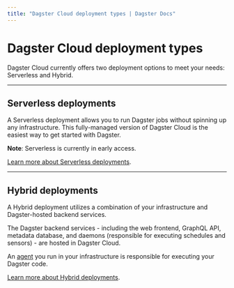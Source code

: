 ```yaml
---
title: "Dagster Cloud deployment types | Dagster Docs"
---
```


# Dagster Cloud deployment types

Dagster Cloud currently offers two deployment options to meet your needs: Serverless and Hybrid.

---

## Serverless deployments

A Serverless deployment allows you to run Dagster jobs without spinning up any infrastructure. This fully-managed version of Dagster Cloud is the easiest way to get started with Dagster.

**Note**: Serverless is currently in early access.

[Learn more about Serverless deployments](/dagster-cloud/deployment/serverless).

---

## Hybrid deployments

A Hybrid deployment utilizes a combination of your infrastructure and Dagster-hosted backend services.

The Dagster backend services - including the web frontend, GraphQL API, metadata database, and daemons (responsible for executing schedules and sensors) - are hosted in Dagster Cloud.

An [agent](/dagster-cloud/deployment/agents) you run in your infrastructure is responsible for executing your Dagster code.

[Learn more about Hybrid deployments](/dagster-cloud/deployment/hybrid).
